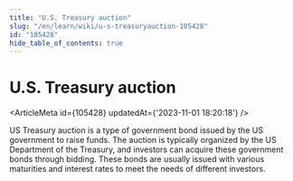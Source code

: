 ```yaml
---
title: "U.S. Treasury auction"
slug: "/en/learn/wiki/u-s-treasuryauction-105428"
id: "105428"
hide_table_of_contents: true
---
```



# U.S. Treasury auction

<ArticleMeta id={105428} updatedAt={'2023-11-01 18:20:18'} />
<div className='border-solid border-b border-t-0 my-4 border-[var(--ifm-color-gray-300)]' />

US Treasury auction is a type of government bond issued by the US government to raise funds. The auction is typically organized by the US Department of the Treasury, and investors can acquire these government bonds through bidding. These bonds are usually issued with various maturities and interest rates to meet the needs of different investors.
